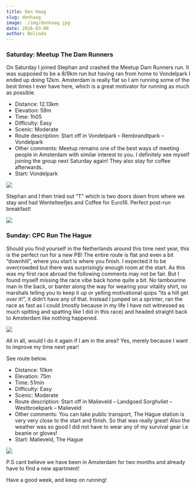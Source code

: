 ```yaml
---
title: Den Haag
slug: denhaag
image: ./img/denhaag.jpg
date: 2016-03-06
author: Belinda
---
```



### Saturday: Meetup The Dam Runners

On Saturday I joined Stephan and crashed the Meetup Dam Runners run. It was supposed to be a 8/9km run but having ran from home to Vondelpark I ended up doing 12km. Amsterdam is really flat so I am running some of the best times I ever have here, which is a great motivator for running as much as possible.

- Distance: 12.13km
- Elevation: 59m
- Time: 1h05
- Difficulty: Easy
- Scenic: Moderate
- Route description: Start off in Vondelpark – Rembrandtpark – Vondelpark
- Other comments: Meetup remains one of the best ways of meeting people in Amsterdam with similar interest to you. I definitely see myself joining the group next Saturday again! They also stay for coffee afterwards.
- Start: Vondelpark

<div className="post-image">

![](./img/damrunners.jpg)

</div>

Stephan and I then tried out “T” which is two doors down from where we stay and had Wentelteefjes and Coffee for Euro16. Perfect post-run breakfast!

<div className="post-image">

![](./img/t.jpg)

</div>

### Sunday: CPC Run The Hague

Should you find yourself in the Netherlands around this time next year, this is the perfect run for a new PB! The entire route is flat and even a bit “downhill”, where you start is where you finish. I expected it to be overcrowded but there was surprisingly enough room at the start. As this was my first race abroad the following comments may not be fair. But I found myself missing the race vibe back home quite a bit. No tambourine man in the back, or banter along the way for wearing your vitality shirt, no marshals telling you to keep it up or yelling motivational quips “its a hill get over it!”, it didn’t have any of that. Instead I jumped on a sprinter, ran the race as fast as I could (mostly because in my life I have not witnessed as much spitting and spatting like I did in this race) and headed straight back to Amsterdam like nothing happened.

<div className="post-image">

![](./img/medal.jpg)

</div>

All in all, would I do it again if I am in the area? Yes, merely because I want to improve my time next year!

See route below.

- Distance: 10km
- Elevation: 75m
- Time: 51min
- Difficulty: Easy
- Scenic: Moderate
- Route description: Start off in Malieveld – Landgoed Sorghvliet – Westbroekpark – Malieveld
- Other comments: You can take public transport, The Hague station is very very close to the start and finish. So that was really great! Also the weather was so good I did not have to wear any of my survival gear i.e beanie or gloves!
- Start: Malieveld, The Hague

<div className="post-image">

![](./img/route.jpg)

</div>

P.S cant believe we have been in Amsterdam for two months and already have to find a new apartment!

Have a good week, and keep on running!
